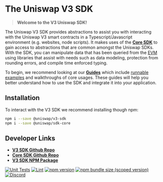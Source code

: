 # The Uniswap V3 SDK

> **Welcome to the V3 Uniswap SDK!**

The Uniswap V3 SDK provides abstractions to assist you with interacting with the Uniswap V3 smart contracts in a Typescript/Javascript environment (e.g. websites, node scripts). It makes uses of the [**Core SDK**](../core/overview.md) to gain access to abstractions that are common amongst the Uniswap SDKs. With the SDK, you can manipulate data that has been queried from the [EVM](https://ethereum.org/en/developers/docs/evm/) using libraries that assist with needs such as data modeling, protection from rounding errors, and compile time enforced typing.

To begin, we recommend looking at our [**Guides**](./guides) which include [runnable examples](https://github.com/Uniswap/examples/tree/main/v3-sdk) and walkthroughs of core usages. These guides will help you better understand how to use the SDK and integrate it into your application.

## Installation

To interact with the V3 SDK we recommend installing though npm:

```bash
npm i --save @uniswap/v3-sdk
npm i --save @uniswap/sdk-core
```

## Developer Links

- [**V3 SDK Github Repo**](https://github.com/Uniswap/v3-sdk)
- [**Core SDK Github Repo**](https://github.com/Uniswap/sdk-core)
- [**V3 SDK NPM Package**](https://www.npmjs.com/package/@uniswap/v3-sdk)

[![Unit Tests](https://github.com/Uniswap/uniswap-v3-sdk/workflows/Unit%20Tests/badge.svg)](https://github.com/Uniswap/uniswap-v3-sdk/actions?query=workflow%3A%22Unit+Tests%22)
[![Lint](https://github.com/Uniswap/uniswap-v3-sdk/workflows/Lint/badge.svg)](https://github.com/Uniswap/uniswap-v3-sdk/actions?query=workflow%3ALint)
[![npm version](https://img.shields.io/npm/v/@uniswap/v3-sdk/latest.svg)](https://www.npmjs.com/package/@uniswap/v3-sdk/v/latest)
[![npm bundle size (scoped version)](https://img.shields.io/bundlephobia/minzip/@uniswap/v3-sdk/latest.svg)](https://bundlephobia.com/result?p=@uniswap/v3-sdk@latest)
[![Discord](https://img.shields.io/badge/discord-join%20chat-blue.svg)](https://discord.com/channels/597638925346930701/607978109089611786)